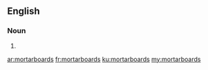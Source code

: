 ==English==

===Noun===
{{head|en}}

# {{plural of|mortarboard}}

[[ar:mortarboards]]
[[fr:mortarboards]]
[[ku:mortarboards]]
[[my:mortarboards]]